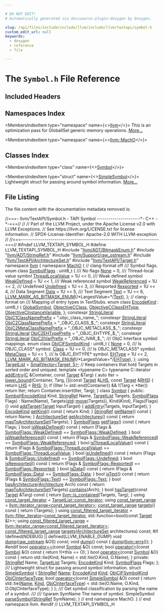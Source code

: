 ```yaml
---

# DO NOT EDIT!
# Automatically generated via docusaurus-plugin-doxygen by Doxygen.

slug: /api/files/include/include/llvm/include/llvm/textapi/symbol-h
custom_edit_url: null
keywords:
  - doxygen
  - reference
  - file

---
```





# The `Symbol.h` File Reference

<DoxygenPage pluginConfig={pluginConfig}>



## Included Headers

<IncludesList>
<IncludesListItem
  filePath="llvm/ADT/BitmaskEnum.h"
  permalink="/docs/api/files/include/include/llvm/include/llvm/adt/bitmaskenum-h"
  isLocal="true" />
<IncludesListItem
  filePath="llvm/ADT/StringRef.h"
  permalink="/docs/api/files/include/include/llvm/include/llvm/adt/stringref-h"
  isLocal="true" />
<IncludesListItem
  filePath="llvm/Support/raw_ostream.h"
  permalink="/docs/api/files/include/include/llvm/include/llvm/support/raw-ostream-h"
  isLocal="true" />
<IncludesListItem
  filePath="llvm/TextAPI/ArchitectureSet.h"
  permalink="/docs/api/files/include/include/llvm/include/llvm/textapi/architectureset-h"
  isLocal="true" />
<IncludesListItem
  filePath="llvm/TextAPI/Target.h"
  permalink="/docs/api/files/include/include/llvm/include/llvm/textapi/target-h"
  isLocal="true" />
</IncludesList>

## Namespaces Index

<MembersIndex>

<MembersIndexItem
  type="namespace"
  name={<><a href="/docs/api/namespaces/llvm">llvm</a></>}>
This is an optimization pass for GlobalISel generic memory operations. <a href="/docs/api/namespaces/llvm/#details">More...</a>
</MembersIndexItem>

<MembersIndexItem
  type="namespace"
  name={<><a href="/docs/api/namespaces/llvm/macho">llvm::MachO</a></>}>
</MembersIndexItem>

</MembersIndex>

## Classes Index

<MembersIndex>

<MembersIndexItem
  type="class"
  name={<><a href="/docs/api/classes/llvm/macho/symbol">Symbol</a></>}>
</MembersIndexItem>

<MembersIndexItem
  type="struct"
  name={<><a href="/docs/api/structs/llvm/macho/simplesymbol">SimpleSymbol</a></>}>
Lightweight struct for passing around symbol information. <a href="/docs/api/structs/llvm/macho/simplesymbol/#details">More...</a>
</MembersIndexItem>

</MembersIndex>


## File Listing

The file content with the documentation metadata removed is:

<ProgramListing>

<Link id="l00001" /><CodeLine lineNumber="1"><Highlight kind="comment">//===- llvm/TextAPI/Symbol.h - TAPI Symbol ----------------------&#42;- C++ -&#42;-===//</Highlight><Highlight kind="normal"></Highlight></CodeLine>
<Link id="l00002" /><CodeLine lineNumber="2"><Highlight kind="normal"></Highlight><Highlight kind="comment">//</Highlight><Highlight kind="normal"></Highlight></CodeLine>
<Link id="l00003" /><CodeLine lineNumber="3"><Highlight kind="normal"></Highlight><Highlight kind="comment">// Part of the LLVM Project, under the Apache License v2.0 with LLVM Exceptions.</Highlight><Highlight kind="normal"></Highlight></CodeLine>
<Link id="l00004" /><CodeLine lineNumber="4"><Highlight kind="normal"></Highlight><Highlight kind="comment">// See https://llvm.org/LICENSE.txt for license information.</Highlight><Highlight kind="normal"></Highlight></CodeLine>
<Link id="l00005" /><CodeLine lineNumber="5"><Highlight kind="normal"></Highlight><Highlight kind="comment">// SPDX-License-Identifier: Apache-2.0 WITH LLVM-exception</Highlight><Highlight kind="normal"></Highlight></CodeLine>
<Link id="l00006" /><CodeLine lineNumber="6"><Highlight kind="normal"></Highlight><Highlight kind="comment">//</Highlight><Highlight kind="normal"></Highlight></CodeLine>
<Link id="l00007" /><CodeLine lineNumber="7"><Highlight kind="normal"></Highlight><Highlight kind="comment">//===----------------------------------------------------------------------===//</Highlight><Highlight kind="normal"></Highlight></CodeLine>
<Link id="l00008" /><CodeLine lineNumber="8"><Highlight kind="normal"></Highlight></CodeLine>
<Link id="l00009" /><CodeLine lineNumber="9"><Highlight kind="normal"></Highlight><Highlight kind="preprocessor">#ifndef LLVM&#95;TEXTAPI&#95;SYMBOL&#95;H</Highlight><Highlight kind="normal"></Highlight></CodeLine>
<Link id="l00010" /><CodeLine lineNumber="10"><Highlight kind="normal"></Highlight><Highlight kind="preprocessor">#define LLVM&#95;TEXTAPI&#95;SYMBOL&#95;H</Highlight><Highlight kind="normal"></Highlight></CodeLine>
<Link id="l00011" /><CodeLine lineNumber="11"><Highlight kind="normal"></Highlight></CodeLine>
<Link id="l00012" /><CodeLine lineNumber="12"><Highlight kind="normal"></Highlight><Highlight kind="preprocessor">#include &quot;<a href="/docs/api/files/include/include/llvm/include/llvm/adt/bitmaskenum-h">llvm/ADT/BitmaskEnum.h</a>&quot;</Highlight><Highlight kind="normal"></Highlight></CodeLine>
<Link id="l00013" /><CodeLine lineNumber="13"><Highlight kind="normal"></Highlight><Highlight kind="preprocessor">#include &quot;<a href="/docs/api/files/include/include/llvm/include/llvm/adt/stringref-h">llvm/ADT/StringRef.h</a>&quot;</Highlight><Highlight kind="normal"></Highlight></CodeLine>
<Link id="l00014" /><CodeLine lineNumber="14"><Highlight kind="normal"></Highlight><Highlight kind="preprocessor">#include &quot;<a href="/docs/api/files/include/include/llvm/include/llvm/support/raw-ostream-h">llvm/Support/raw&#95;ostream.h</a>&quot;</Highlight><Highlight kind="normal"></Highlight></CodeLine>
<Link id="l00015" /><CodeLine lineNumber="15"><Highlight kind="normal"></Highlight><Highlight kind="preprocessor">#include &quot;<a href="/docs/api/files/include/include/llvm/include/llvm/textapi/architectureset-h">llvm/TextAPI/ArchitectureSet.h</a>&quot;</Highlight><Highlight kind="normal"></Highlight></CodeLine>
<Link id="l00016" /><CodeLine lineNumber="16"><Highlight kind="normal"></Highlight><Highlight kind="preprocessor">#include &quot;<a href="/docs/api/files/include/include/llvm/include/llvm/textapi/target-h">llvm/TextAPI/Target.h</a>&quot;</Highlight><Highlight kind="normal"></Highlight></CodeLine>
<Link id="l00017" /><CodeLine lineNumber="17"><Highlight kind="normal"></Highlight></CodeLine>
<Link id="l00018" /><CodeLine lineNumber="18"><Highlight kind="normal"></Highlight><Highlight kind="keyword">namespace </Highlight><Highlight kind="normal"><a href="/docs/api/namespaces/llvm">llvm</a> &#123;</Highlight></CodeLine>
<Link id="l00019" /><CodeLine lineNumber="19"><Highlight kind="normal"></Highlight><Highlight kind="keyword">namespace </Highlight><Highlight kind="normal"><a href="/docs/api/namespaces/llvm/macho">MachO</a> &#123;</Highlight></CodeLine>
<Link id="l00020" /><CodeLine lineNumber="20"><Highlight kind="normal"></Highlight></CodeLine>
<Link id="l00021" /><CodeLine lineNumber="21"><Highlight kind="normal"></Highlight><Highlight kind="comment">// clang-format off</Highlight><Highlight kind="normal"></Highlight></CodeLine>
<Link id="l00022" /><CodeLine lineNumber="22"><Highlight kind="normal"></Highlight><Highlight kind="comment"></Highlight></CodeLine>
<Link id="l00023" /><CodeLine lineNumber="23"><Highlight kind="comment">/// Symbol flags.</Highlight><Highlight kind="normal"></Highlight></CodeLine>
<Link id="l00024" /><CodeLine lineNumber="24" lineLink="/docs/api/namespaces/llvm/macho/#abf69d7d02356968b4f36bc37bcbfe5b4"><Highlight kind="normal"></Highlight><Highlight kind="keyword">enum class</Highlight><Highlight kind="normal"> <a href="/docs/api/namespaces/llvm/macho/#abf69d7d02356968b4f36bc37bcbfe5b4">SymbolFlags</a> : uint8&#95;t &#123;</Highlight><Highlight kind="comment"></Highlight></CodeLine>
<Link id="l00025" /><CodeLine lineNumber="25"><Highlight kind="comment">  /// No flags</Highlight><Highlight kind="normal"></Highlight></CodeLine>
<Link id="l00026" /><CodeLine lineNumber="26" lineLink="/docs/api/namespaces/llvm/macho/#abf69d7d02356968b4f36bc37bcbfe5b4a6adf97f83acf6453d4a6a4b1070f3754"><Highlight kind="normal">  <a href="/docs/api/namespaces/llvm/macho/#a6ce55ac03358478c63eaefb8578a7a31a6adf97f83acf6453d4a6a4b1070f3754">None</a>             = 0,</Highlight></CodeLine>
<Link id="l00027" /><CodeLine lineNumber="27"><Highlight kind="normal"></Highlight><Highlight kind="comment"></Highlight></CodeLine>
<Link id="l00028" /><CodeLine lineNumber="28"><Highlight kind="comment">  /// Thread-local value symbol</Highlight><Highlight kind="normal"></Highlight></CodeLine>
<Link id="l00029" /><CodeLine lineNumber="29" lineLink="/docs/api/namespaces/llvm/macho/#abf69d7d02356968b4f36bc37bcbfe5b4a4514e0ecc0bca43f5fa805abf7d7f1da"><Highlight kind="normal">  <a href="/docs/api/namespaces/llvm/macho/#abf69d7d02356968b4f36bc37bcbfe5b4a4514e0ecc0bca43f5fa805abf7d7f1da">ThreadLocalValue</a> = 1U &lt;&lt; 0,</Highlight></CodeLine>
<Link id="l00030" /><CodeLine lineNumber="30"><Highlight kind="normal"></Highlight><Highlight kind="comment"></Highlight></CodeLine>
<Link id="l00031" /><CodeLine lineNumber="31"><Highlight kind="comment">  /// Weak defined symbol</Highlight><Highlight kind="normal"></Highlight></CodeLine>
<Link id="l00032" /><CodeLine lineNumber="32" lineLink="/docs/api/namespaces/llvm/macho/#abf69d7d02356968b4f36bc37bcbfe5b4a97a89195303306e8a5bacadf960312a9"><Highlight kind="normal">  <a href="/docs/api/namespaces/llvm/macho/#abf69d7d02356968b4f36bc37bcbfe5b4a97a89195303306e8a5bacadf960312a9">WeakDefined</a>      = 1U &lt;&lt; 1,</Highlight></CodeLine>
<Link id="l00033" /><CodeLine lineNumber="33"><Highlight kind="normal"></Highlight><Highlight kind="comment"></Highlight></CodeLine>
<Link id="l00034" /><CodeLine lineNumber="34"><Highlight kind="comment">  /// Weak referenced symbol</Highlight><Highlight kind="normal"></Highlight></CodeLine>
<Link id="l00035" /><CodeLine lineNumber="35" lineLink="/docs/api/namespaces/llvm/macho/#abf69d7d02356968b4f36bc37bcbfe5b4a7c73b1797e3f46eb2dcb9d8d2d75805b"><Highlight kind="normal">  <a href="/docs/api/namespaces/llvm/macho/#abf69d7d02356968b4f36bc37bcbfe5b4a7c73b1797e3f46eb2dcb9d8d2d75805b">WeakReferenced</a>   = 1U &lt;&lt; 2,</Highlight></CodeLine>
<Link id="l00036" /><CodeLine lineNumber="36"><Highlight kind="normal"></Highlight><Highlight kind="comment"></Highlight></CodeLine>
<Link id="l00037" /><CodeLine lineNumber="37"><Highlight kind="comment">  /// Undefined</Highlight><Highlight kind="normal"></Highlight></CodeLine>
<Link id="l00038" /><CodeLine lineNumber="38" lineLink="/docs/api/namespaces/llvm/macho/#abf69d7d02356968b4f36bc37bcbfe5b4aec0fc0100c4fc1ce4eea230c3dc10360"><Highlight kind="normal">  <a href="/docs/api/namespaces/llvm/macho/#a234dd862de758d2c88dc4876656cf8ffaec0fc0100c4fc1ce4eea230c3dc10360">Undefined</a>        = 1U &lt;&lt; 3,</Highlight></CodeLine>
<Link id="l00039" /><CodeLine lineNumber="39"><Highlight kind="normal"></Highlight><Highlight kind="comment"></Highlight></CodeLine>
<Link id="l00040" /><CodeLine lineNumber="40"><Highlight kind="comment">  /// Rexported</Highlight><Highlight kind="normal"></Highlight></CodeLine>
<Link id="l00041" /><CodeLine lineNumber="41" lineLink="/docs/api/namespaces/llvm/macho/#abf69d7d02356968b4f36bc37bcbfe5b4a6994917dfcfb9ef55fc6bce4b454f9a4"><Highlight kind="normal">  <a href="/docs/api/namespaces/llvm/macho/#a234dd862de758d2c88dc4876656cf8ffa6994917dfcfb9ef55fc6bce4b454f9a4">Rexported</a>        = 1U &lt;&lt; 4,</Highlight></CodeLine>
<Link id="l00042" /><CodeLine lineNumber="42"><Highlight kind="normal"></Highlight><Highlight kind="comment"></Highlight></CodeLine>
<Link id="l00043" /><CodeLine lineNumber="43"><Highlight kind="comment">  /// Data Segment  </Highlight><Highlight kind="normal"></Highlight></CodeLine>
<Link id="l00044" /><CodeLine lineNumber="44" lineLink="/docs/api/namespaces/llvm/macho/#abf69d7d02356968b4f36bc37bcbfe5b4af6068daa29dbb05a7ead1e3b5a48bbee"><Highlight kind="normal">  <a href="/docs/api/namespaces/llvm/macho/#abf69d7d02356968b4f36bc37bcbfe5b4af6068daa29dbb05a7ead1e3b5a48bbee">Data</a>             = 1U &lt;&lt; 5,</Highlight></CodeLine>
<Link id="l00045" /><CodeLine lineNumber="45"><Highlight kind="normal"></Highlight><Highlight kind="comment"></Highlight></CodeLine>
<Link id="l00046" /><CodeLine lineNumber="46"><Highlight kind="comment">  /// Text Segment</Highlight><Highlight kind="normal"></Highlight></CodeLine>
<Link id="l00047" /><CodeLine lineNumber="47" lineLink="/docs/api/namespaces/llvm/macho/#abf69d7d02356968b4f36bc37bcbfe5b4a9dffbf69ffba8bc38bc4e01abf4b1675"><Highlight kind="normal">  <a href="/docs/api/namespaces/llvm/macho/#abf69d7d02356968b4f36bc37bcbfe5b4a9dffbf69ffba8bc38bc4e01abf4b1675">Text</a>             = 1U &lt;&lt; 6,</Highlight></CodeLine>
<Link id="l00048" /><CodeLine lineNumber="48"><Highlight kind="normal">  </Highlight></CodeLine>
<Link id="l00049" /><CodeLine lineNumber="49" lineLink="/docs/api/namespaces/llvm/macho/#abf69d7d02356968b4f36bc37bcbfe5b4aab882f7771b12a605e94c8abb12db9cf"><Highlight kind="normal">  <a href="/docs/api/namespaces/llvm/macho/#a11849daa1b55a8c00390b349546112e7a9c5c5cf9ba71e17db12979eec47da25b">LLVM&#95;MARK&#95;AS&#95;BITMASK&#95;ENUM</a>(</Highlight><Highlight kind="comment">/&#42;LargestValue=&#42;/</Highlight><Highlight kind="normal"><a href="/docs/api/namespaces/llvm/macho/#abf69d7d02356968b4f36bc37bcbfe5b4a9dffbf69ffba8bc38bc4e01abf4b1675">Text</a>),</Highlight></CodeLine>
<Link id="l00050" /><CodeLine lineNumber="50"><Highlight kind="normal">&#125;;</Highlight></CodeLine>
<Link id="l00051" /><CodeLine lineNumber="51"><Highlight kind="normal"></Highlight></CodeLine>
<Link id="l00052" /><CodeLine lineNumber="52"><Highlight kind="normal"></Highlight><Highlight kind="comment">// clang-format on</Highlight><Highlight kind="normal"></Highlight></CodeLine>
<Link id="l00053" /><CodeLine lineNumber="53"><Highlight kind="normal"></Highlight><Highlight kind="comment"></Highlight></CodeLine>
<Link id="l00054" /><CodeLine lineNumber="54"><Highlight kind="comment">/// Mapping of entry types in TextStubs.</Highlight><Highlight kind="normal"></Highlight></CodeLine>
<Link id="l00055" /><CodeLine lineNumber="55" lineLink="/docs/api/namespaces/llvm/macho/#aaa6d69f240a43a0024742035255f09ad"><Highlight kind="normal"></Highlight><Highlight kind="keyword">enum class</Highlight><Highlight kind="normal"> <a href="/docs/api/namespaces/llvm/macho/#aaa6d69f240a43a0024742035255f09ad">EncodeKind</a> : uint8&#95;t &#123;</Highlight></CodeLine>
<Link id="l00056" /><CodeLine lineNumber="56" lineLink="/docs/api/namespaces/llvm/macho/#aaa6d69f240a43a0024742035255f09adac49f2966d60d1973e56e22359e377e68"><Highlight kind="normal">  <a href="/docs/api/namespaces/llvm/macho/#aaa6d69f240a43a0024742035255f09adac49f2966d60d1973e56e22359e377e68">GlobalSymbol</a>,</Highlight></CodeLine>
<Link id="l00057" /><CodeLine lineNumber="57" lineLink="/docs/api/namespaces/llvm/macho/#aaa6d69f240a43a0024742035255f09adabadb331c797ea02208fed9025369cfb1"><Highlight kind="normal">  <a href="/docs/api/namespaces/llvm/macho/#aaa6d69f240a43a0024742035255f09adabadb331c797ea02208fed9025369cfb1">ObjectiveCClass</a>,</Highlight></CodeLine>
<Link id="l00058" /><CodeLine lineNumber="58" lineLink="/docs/api/namespaces/llvm/macho/#aaa6d69f240a43a0024742035255f09ada54da6ac4046a5d0d1b4c31bc3dc43247"><Highlight kind="normal">  <a href="/docs/api/namespaces/llvm/macho/#aaa6d69f240a43a0024742035255f09ada54da6ac4046a5d0d1b4c31bc3dc43247">ObjectiveCClassEHType</a>,</Highlight></CodeLine>
<Link id="l00059" /><CodeLine lineNumber="59" lineLink="/docs/api/namespaces/llvm/macho/#aaa6d69f240a43a0024742035255f09ada305fbf91fddce55318beefeb7170a5af"><Highlight kind="normal">  <a href="/docs/api/namespaces/llvm/macho/#aaa6d69f240a43a0024742035255f09ada305fbf91fddce55318beefeb7170a5af">ObjectiveCInstanceVariable</a>,</Highlight></CodeLine>
<Link id="l00060" /><CodeLine lineNumber="60"><Highlight kind="normal">&#125;;</Highlight></CodeLine>
<Link id="l00061" /><CodeLine lineNumber="61"><Highlight kind="normal"></Highlight></CodeLine>
<Link id="l00062" /><CodeLine lineNumber="62" lineLink="/docs/api/namespaces/llvm/macho/#a2ac5ff41885d5dfb7928af806a4197b0"><Highlight kind="normal"></Highlight><Highlight kind="keyword">constexpr</Highlight><Highlight kind="normal"> <a href="/docs/api/classes/llvm/stringliteral">StringLiteral</a> <a href="/docs/api/namespaces/llvm/macho/#a2ac5ff41885d5dfb7928af806a4197b0">ObjC1ClassNamePrefix</a> = </Highlight><Highlight kind="stringliteral">&quot;.objc&#95;class&#95;name&#95;&quot;</Highlight><Highlight kind="normal">;</Highlight></CodeLine>
<Link id="l00063" /><CodeLine lineNumber="63" lineLink="/docs/api/namespaces/llvm/macho/#a48d87ec7a8852d05f1ea472e72072786"><Highlight kind="normal"></Highlight><Highlight kind="keyword">constexpr</Highlight><Highlight kind="normal"> <a href="/docs/api/classes/llvm/stringliteral">StringLiteral</a> <a href="/docs/api/namespaces/llvm/macho/#a48d87ec7a8852d05f1ea472e72072786">ObjC2ClassNamePrefix</a> = </Highlight><Highlight kind="stringliteral">&quot;&#95;OBJC&#95;CLASS&#95;$&#95;&quot;</Highlight><Highlight kind="normal">;</Highlight></CodeLine>
<Link id="l00064" /><CodeLine lineNumber="64" lineLink="/docs/api/namespaces/llvm/macho/#abe38e21d7038427b4c2c5eca693ebbcf"><Highlight kind="normal"></Highlight><Highlight kind="keyword">constexpr</Highlight><Highlight kind="normal"> <a href="/docs/api/classes/llvm/stringliteral">StringLiteral</a> <a href="/docs/api/namespaces/llvm/macho/#abe38e21d7038427b4c2c5eca693ebbcf">ObjC2MetaClassNamePrefix</a> = </Highlight><Highlight kind="stringliteral">&quot;&#95;OBJC&#95;METACLASS&#95;$&#95;&quot;</Highlight><Highlight kind="normal">;</Highlight></CodeLine>
<Link id="l00065" /><CodeLine lineNumber="65" lineLink="/docs/api/namespaces/llvm/macho/#aec5334f8d61fd44732dd28881a68e889"><Highlight kind="normal"></Highlight><Highlight kind="keyword">constexpr</Highlight><Highlight kind="normal"> <a href="/docs/api/classes/llvm/stringliteral">StringLiteral</a> <a href="/docs/api/namespaces/llvm/macho/#aec5334f8d61fd44732dd28881a68e889">ObjC2EHTypePrefix</a> = </Highlight><Highlight kind="stringliteral">&quot;&#95;OBJC&#95;EHTYPE&#95;$&#95;&quot;</Highlight><Highlight kind="normal">;</Highlight></CodeLine>
<Link id="l00066" /><CodeLine lineNumber="66" lineLink="/docs/api/namespaces/llvm/macho/#a13b98f1b479d6d0e8bc3ecf9101ae33f"><Highlight kind="normal"></Highlight><Highlight kind="keyword">constexpr</Highlight><Highlight kind="normal"> <a href="/docs/api/classes/llvm/stringliteral">StringLiteral</a> <a href="/docs/api/namespaces/llvm/macho/#a13b98f1b479d6d0e8bc3ecf9101ae33f">ObjC2IVarPrefix</a> = </Highlight><Highlight kind="stringliteral">&quot;&#95;OBJC&#95;IVAR&#95;$&#95;&quot;</Highlight><Highlight kind="normal">;</Highlight></CodeLine>
<Link id="l00067" /><CodeLine lineNumber="67"><Highlight kind="normal"></Highlight><Highlight kind="comment"></Highlight></CodeLine>
<Link id="l00068" /><CodeLine lineNumber="68"><Highlight kind="comment">/// ObjC Interface symbol mappings.</Highlight><Highlight kind="normal"></Highlight></CodeLine>
<Link id="l00069" /><CodeLine lineNumber="69" lineLink="/docs/api/namespaces/llvm/macho/#aa4226b11d55677efb52ce9ab18742568"><Highlight kind="normal"></Highlight><Highlight kind="keyword">enum class</Highlight><Highlight kind="normal"> <a href="/docs/api/namespaces/llvm/macho/#aa4226b11d55677efb52ce9ab18742568">ObjCIFSymbolKind</a> : uint8&#95;t &#123;</Highlight></CodeLine>
<Link id="l00070" /><CodeLine lineNumber="70" lineLink="/docs/api/namespaces/llvm/macho/#aa4226b11d55677efb52ce9ab18742568a6adf97f83acf6453d4a6a4b1070f3754"><Highlight kind="normal">  <a href="/docs/api/namespaces/llvm/macho/#a6ce55ac03358478c63eaefb8578a7a31a6adf97f83acf6453d4a6a4b1070f3754">None</a> = 0,</Highlight><Highlight kind="comment"></Highlight></CodeLine>
<Link id="l00071" /><CodeLine lineNumber="71"><Highlight kind="comment">  /// Is OBJC&#95;CLASS&#42; symbol.</Highlight><Highlight kind="normal"></Highlight></CodeLine>
<Link id="l00072" /><CodeLine lineNumber="72" lineLink="/docs/api/namespaces/llvm/macho/#aa4226b11d55677efb52ce9ab18742568a9bd81329febf6efe22788e03ddeaf0af"><Highlight kind="normal">  <a href="/docs/api/namespaces/llvm/macho/#aa4226b11d55677efb52ce9ab18742568a9bd81329febf6efe22788e03ddeaf0af">Class</a> = 1U &lt;&lt; 0,</Highlight><Highlight kind="comment"></Highlight></CodeLine>
<Link id="l00073" /><CodeLine lineNumber="73"><Highlight kind="comment">  /// Is OBJC&#95;METACLASS&#42; symbol.</Highlight><Highlight kind="normal"></Highlight></CodeLine>
<Link id="l00074" /><CodeLine lineNumber="74" lineLink="/docs/api/namespaces/llvm/macho/#aa4226b11d55677efb52ce9ab18742568abf34b52bf0f0734db36974cfc4307440"><Highlight kind="normal">  <a href="/docs/api/namespaces/llvm/macho/#aa4226b11d55677efb52ce9ab18742568abf34b52bf0f0734db36974cfc4307440">MetaClass</a> = 1U &lt;&lt; 1,</Highlight><Highlight kind="comment"></Highlight></CodeLine>
<Link id="l00075" /><CodeLine lineNumber="75"><Highlight kind="comment">  /// Is OBJC&#95;EHTYPE&#42; symbol.</Highlight><Highlight kind="normal"></Highlight></CodeLine>
<Link id="l00076" /><CodeLine lineNumber="76" lineLink="/docs/api/namespaces/llvm/macho/#aa4226b11d55677efb52ce9ab18742568a963fa9a2037bb41f86948ebaea16e37e"><Highlight kind="normal">  <a href="/docs/api/namespaces/llvm/macho/#aa4226b11d55677efb52ce9ab18742568a963fa9a2037bb41f86948ebaea16e37e">EHType</a> = 1U &lt;&lt; 2,</Highlight></CodeLine>
<Link id="l00077" /><CodeLine lineNumber="77"><Highlight kind="normal"></Highlight></CodeLine>
<Link id="l00078" /><CodeLine lineNumber="78" lineLink="/docs/api/namespaces/llvm/macho/#aa4226b11d55677efb52ce9ab18742568aab882f7771b12a605e94c8abb12db9cf"><Highlight kind="normal">  <a href="/docs/api/namespaces/llvm/macho/#a11849daa1b55a8c00390b349546112e7a9c5c5cf9ba71e17db12979eec47da25b">LLVM&#95;MARK&#95;AS&#95;BITMASK&#95;ENUM</a>(</Highlight><Highlight kind="comment">/&#42;LargestValue=&#42;/</Highlight><Highlight kind="normal"><a href="/docs/api/namespaces/llvm/macho/#aa4226b11d55677efb52ce9ab18742568a963fa9a2037bb41f86948ebaea16e37e">EHType</a>),</Highlight></CodeLine>
<Link id="l00079" /><CodeLine lineNumber="79"><Highlight kind="normal">&#125;;</Highlight></CodeLine>
<Link id="l00080" /><CodeLine lineNumber="80"><Highlight kind="normal"></Highlight></CodeLine>
<Link id="l00081" /><CodeLine lineNumber="81" lineLink="/docs/api/namespaces/llvm/macho/#ac089ad7e9e01c5183ce6ba196ed6a9ba"><Highlight kind="normal"></Highlight><Highlight kind="keyword">using </Highlight><Highlight kind="normal"><a href="/docs/api/namespaces/llvm/macho/#ac089ad7e9e01c5183ce6ba196ed6a9ba">TargetList</a> = <a href="/docs/api/classes/llvm/smallvector">SmallVector&lt;Target, 5&gt;</a>;</Highlight></CodeLine>
<Link id="l00082" /><CodeLine lineNumber="82"><Highlight kind="normal"></Highlight></CodeLine>
<Link id="l00083" /><CodeLine lineNumber="83"><Highlight kind="normal"></Highlight><Highlight kind="comment">// Keep containers that hold Targets in sorted order and uniqued.</Highlight><Highlight kind="normal"></Highlight></CodeLine>
<Link id="l00084" /><CodeLine lineNumber="84"><Highlight kind="normal"></Highlight><Highlight kind="keyword">template</Highlight><Highlight kind="normal"> &lt;</Highlight><Highlight kind="keyword">typename</Highlight><Highlight kind="normal"> C&gt;</Highlight></CodeLine>
<Link id="l00085" /><CodeLine lineNumber="85" lineLink="/docs/api/namespaces/llvm/macho/#a82df6adf81c9c28a41f0c6f30adb8f20"><Highlight kind="normal"></Highlight><Highlight kind="keyword">typename</Highlight><Highlight kind="normal"> C::iterator <a href="/docs/api/namespaces/llvm/macho/#a30589972136a4ca44da46ea0045de43d">addEntry</a>(<a href="/docs/api/namespaces/llvm/callingconv/#ac6aa1387c4375260e2468eb5a77fdb4cafd841a49aec1539bc88abc8ff9e170fb">C</a> &amp;Container, </Highlight><Highlight kind="keyword">const</Highlight><Highlight kind="normal"> <a href="/docs/api/classes/llvm/macho/target">Target</a> &amp;Targ) &#123;</Highlight></CodeLine>
<Link id="l00086" /><CodeLine lineNumber="86"><Highlight kind="normal">  </Highlight><Highlight kind="keyword">auto</Highlight><Highlight kind="normal"> Iter =</Highlight></CodeLine>
<Link id="l00087" /><CodeLine lineNumber="87"><Highlight kind="normal">      <a href="/docs/api/namespaces/llvm/#aa81eb67f09ee4944eaeeddbc54c0c0de">lower&#95;bound</a>(Container, Targ, &#91;&#93;(</Highlight><Highlight kind="keyword">const</Highlight><Highlight kind="normal"> <a href="/docs/api/classes/llvm/macho/target">Target</a> &amp;<a href="/docs/api/files/lib/lib/target/lib/target/x86/x86partialreduction-cpp/#a9e1483f7215664a2315c53c3558d9a8d">LHS</a>, </Highlight><Highlight kind="keyword">const</Highlight><Highlight kind="normal"> <a href="/docs/api/classes/llvm/macho/target">Target</a> &amp;<a href="/docs/api/files/lib/lib/target/lib/target/x86/x86partialreduction-cpp/#a87b8bfbbe9d8f7146d7f20a5fb42efd0">RHS</a>) &#123;</Highlight></CodeLine>
<Link id="l00088" /><CodeLine lineNumber="88"><Highlight kind="normal">        </Highlight><Highlight kind="keywordflow">return</Highlight><Highlight kind="normal"> <a href="/docs/api/files/lib/lib/target/lib/target/x86/x86partialreduction-cpp/#a9e1483f7215664a2315c53c3558d9a8d">LHS</a> &lt; <a href="/docs/api/files/lib/lib/target/lib/target/x86/x86partialreduction-cpp/#a87b8bfbbe9d8f7146d7f20a5fb42efd0">RHS</a>;</Highlight></CodeLine>
<Link id="l00089" /><CodeLine lineNumber="89"><Highlight kind="normal">      &#125;);</Highlight></CodeLine>
<Link id="l00090" /><CodeLine lineNumber="90"><Highlight kind="normal">  </Highlight><Highlight kind="keywordflow">if</Highlight><Highlight kind="normal"> ((Iter != std::end(Container)) &amp;&amp; !(Targ &lt; &#42;Iter))</Highlight></CodeLine>
<Link id="l00091" /><CodeLine lineNumber="91"><Highlight kind="normal">    </Highlight><Highlight kind="keywordflow">return</Highlight><Highlight kind="normal"> Iter;</Highlight></CodeLine>
<Link id="l00092" /><CodeLine lineNumber="92"><Highlight kind="normal"></Highlight></CodeLine>
<Link id="l00093" /><CodeLine lineNumber="93"><Highlight kind="normal">  </Highlight><Highlight kind="keywordflow">return</Highlight><Highlight kind="normal"> Container.insert(Iter, Targ);</Highlight></CodeLine>
<Link id="l00094" /><CodeLine lineNumber="94"><Highlight kind="normal">&#125;</Highlight></CodeLine>
<Link id="l00095" /><CodeLine lineNumber="95"><Highlight kind="normal"></Highlight></CodeLine>
<Link id="l00096" /><CodeLine lineNumber="96" lineLink="/docs/api/classes/llvm/macho/symbol"><Highlight kind="normal"></Highlight><Highlight kind="keyword">class </Highlight><Highlight kind="normal"><a href="/docs/api/classes/llvm/macho/symbol/#ab30fcca34b584692adb971098d5b7f10">Symbol</a> &#123;</Highlight></CodeLine>
<Link id="l00097" /><CodeLine lineNumber="97"><Highlight kind="normal"></Highlight><Highlight kind="keyword">public</Highlight><Highlight kind="normal">:</Highlight></CodeLine>
<Link id="l00098" /><CodeLine lineNumber="98" lineLink="/docs/api/classes/llvm/macho/symbol/#ab30fcca34b584692adb971098d5b7f10"><Highlight kind="normal">  <a href="/docs/api/classes/llvm/macho/symbol/#ab30fcca34b584692adb971098d5b7f10">Symbol</a>(<a href="/docs/api/namespaces/llvm/macho/#aaa6d69f240a43a0024742035255f09ad">EncodeKind</a> Kind, <a href="/docs/api/classes/llvm/stringref">StringRef</a> Name, <a href="/docs/api/namespaces/llvm/macho/#ac089ad7e9e01c5183ce6ba196ed6a9ba">TargetList</a> Targets, <a href="/docs/api/namespaces/llvm/macho/#abf69d7d02356968b4f36bc37bcbfe5b4">SymbolFlags</a> Flags)</Highlight></CodeLine>
<Link id="l00099" /><CodeLine lineNumber="99"><Highlight kind="normal">      : Name(Name), Targets(<a href="/docs/api/namespaces/std">std</a>::<a href="/docs/api/namespaces/llvm/#abfc9c7ecf70f66901e439f7c04ef3dbb">move</a>(Targets)), Kind(Kind), Flags(Flags) &#123;&#125;</Highlight></CodeLine>
<Link id="l00100" /><CodeLine lineNumber="100"><Highlight kind="normal"></Highlight></CodeLine>
<Link id="l00101" /><CodeLine lineNumber="101" lineLink="/docs/api/classes/llvm/macho/symbol/#a09eccc83be227a51e00cfd2bfc08c903"><Highlight kind="normal">  </Highlight><Highlight kind="keywordtype">void</Highlight><Highlight kind="normal"> <a href="/docs/api/classes/llvm/macho/symbol/#a09eccc83be227a51e00cfd2bfc08c903">addTarget</a>(<a href="/docs/api/classes/llvm/macho/target">Target</a> InputTarget) &#123; <a href="/docs/api/namespaces/llvm/macho/#a30589972136a4ca44da46ea0045de43d">addEntry</a>(Targets, InputTarget); &#125;</Highlight></CodeLine>
<Link id="l00102" /><CodeLine lineNumber="102" lineLink="/docs/api/classes/llvm/macho/symbol/#adff05f497bb6eb5011699a6e9532078a"><Highlight kind="normal">  <a href="/docs/api/namespaces/llvm/macho/#aaa6d69f240a43a0024742035255f09ad">EncodeKind</a> <a href="/docs/api/classes/llvm/macho/symbol/#adff05f497bb6eb5011699a6e9532078a">getKind</a>()</Highlight><Highlight kind="keyword"> const </Highlight><Highlight kind="normal">&#123; </Highlight><Highlight kind="keywordflow">return</Highlight><Highlight kind="normal"> Kind; &#125;</Highlight></CodeLine>
<Link id="l00103" /><CodeLine lineNumber="103" lineLink="/docs/api/classes/llvm/macho/symbol/#ab8d607765ca383036fe04f640728be0f"><Highlight kind="normal">  <a href="/docs/api/classes/llvm/stringref">StringRef</a> <a href="/docs/api/classes/llvm/macho/symbol/#ab8d607765ca383036fe04f640728be0f">getName</a>()</Highlight><Highlight kind="keyword"> const </Highlight><Highlight kind="normal">&#123; </Highlight><Highlight kind="keywordflow">return</Highlight><Highlight kind="normal"> Name; &#125;</Highlight></CodeLine>
<Link id="l00104" /><CodeLine lineNumber="104" lineLink="/docs/api/classes/llvm/macho/symbol/#aaa2e0c294eb23a41c3490a6cd1cb657b"><Highlight kind="normal">  <a href="/docs/api/classes/llvm/macho/architectureset">ArchitectureSet</a> <a href="/docs/api/classes/llvm/macho/symbol/#aaa2e0c294eb23a41c3490a6cd1cb657b">getArchitectures</a>()</Highlight><Highlight kind="keyword"> const </Highlight><Highlight kind="normal">&#123;</Highlight></CodeLine>
<Link id="l00105" /><CodeLine lineNumber="105"><Highlight kind="normal">    </Highlight><Highlight kind="keywordflow">return</Highlight><Highlight kind="normal"> <a href="/docs/api/namespaces/llvm/macho/#ae7b7b478eaa922bb6b4e353e02beb273">mapToArchitectureSet</a>(Targets);</Highlight></CodeLine>
<Link id="l00106" /><CodeLine lineNumber="106"><Highlight kind="normal">  &#125;</Highlight></CodeLine>
<Link id="l00107" /><CodeLine lineNumber="107" lineLink="/docs/api/classes/llvm/macho/symbol/#a3416b4c43641068805c06a658a235f93"><Highlight kind="normal">  <a href="/docs/api/namespaces/llvm/macho/#abf69d7d02356968b4f36bc37bcbfe5b4">SymbolFlags</a> <a href="/docs/api/classes/llvm/macho/symbol/#a3416b4c43641068805c06a658a235f93">getFlags</a>()</Highlight><Highlight kind="keyword"> const </Highlight><Highlight kind="normal">&#123; </Highlight><Highlight kind="keywordflow">return</Highlight><Highlight kind="normal"> Flags; &#125;</Highlight></CodeLine>
<Link id="l00108" /><CodeLine lineNumber="108"><Highlight kind="normal"></Highlight></CodeLine>
<Link id="l00109" /><CodeLine lineNumber="109" lineLink="/docs/api/classes/llvm/macho/symbol/#a34316d3e86024e41a84c08239a65405d"><Highlight kind="normal">  </Highlight><Highlight kind="keywordtype">bool</Highlight><Highlight kind="normal"> <a href="/docs/api/classes/llvm/macho/symbol/#a34316d3e86024e41a84c08239a65405d">isWeakDefined</a>()</Highlight><Highlight kind="keyword"> const </Highlight><Highlight kind="normal">&#123;</Highlight></CodeLine>
<Link id="l00110" /><CodeLine lineNumber="110"><Highlight kind="normal">    </Highlight><Highlight kind="keywordflow">return</Highlight><Highlight kind="normal"> (Flags &amp; <a href="/docs/api/namespaces/llvm/macho/#abf69d7d02356968b4f36bc37bcbfe5b4a97a89195303306e8a5bacadf960312a9">SymbolFlags::WeakDefined</a>) == <a href="/docs/api/namespaces/llvm/macho/#abf69d7d02356968b4f36bc37bcbfe5b4a97a89195303306e8a5bacadf960312a9">SymbolFlags::WeakDefined</a>;</Highlight></CodeLine>
<Link id="l00111" /><CodeLine lineNumber="111"><Highlight kind="normal">  &#125;</Highlight></CodeLine>
<Link id="l00112" /><CodeLine lineNumber="112"><Highlight kind="normal"></Highlight></CodeLine>
<Link id="l00113" /><CodeLine lineNumber="113" lineLink="/docs/api/classes/llvm/macho/symbol/#ae25e6461883a31fe9dc9868b1af23213"><Highlight kind="normal">  </Highlight><Highlight kind="keywordtype">bool</Highlight><Highlight kind="normal"> <a href="/docs/api/classes/llvm/macho/symbol/#ae25e6461883a31fe9dc9868b1af23213">isWeakReferenced</a>()</Highlight><Highlight kind="keyword"> const </Highlight><Highlight kind="normal">&#123;</Highlight></CodeLine>
<Link id="l00114" /><CodeLine lineNumber="114"><Highlight kind="normal">    </Highlight><Highlight kind="keywordflow">return</Highlight><Highlight kind="normal"> (Flags &amp; <a href="/docs/api/namespaces/llvm/macho/#abf69d7d02356968b4f36bc37bcbfe5b4a7c73b1797e3f46eb2dcb9d8d2d75805b">SymbolFlags::WeakReferenced</a>) == <a href="/docs/api/namespaces/llvm/macho/#abf69d7d02356968b4f36bc37bcbfe5b4a7c73b1797e3f46eb2dcb9d8d2d75805b">SymbolFlags::WeakReferenced</a>;</Highlight></CodeLine>
<Link id="l00115" /><CodeLine lineNumber="115"><Highlight kind="normal">  &#125;</Highlight></CodeLine>
<Link id="l00116" /><CodeLine lineNumber="116"><Highlight kind="normal"></Highlight></CodeLine>
<Link id="l00117" /><CodeLine lineNumber="117" lineLink="/docs/api/classes/llvm/macho/symbol/#a7cc768914ca9b9790e825cf96cf701f1"><Highlight kind="normal">  </Highlight><Highlight kind="keywordtype">bool</Highlight><Highlight kind="normal"> <a href="/docs/api/classes/llvm/macho/symbol/#a7cc768914ca9b9790e825cf96cf701f1">isThreadLocalValue</a>()</Highlight><Highlight kind="keyword"> const </Highlight><Highlight kind="normal">&#123;</Highlight></CodeLine>
<Link id="l00118" /><CodeLine lineNumber="118"><Highlight kind="normal">    </Highlight><Highlight kind="keywordflow">return</Highlight><Highlight kind="normal"> (Flags &amp; <a href="/docs/api/namespaces/llvm/macho/#abf69d7d02356968b4f36bc37bcbfe5b4a4514e0ecc0bca43f5fa805abf7d7f1da">SymbolFlags::ThreadLocalValue</a>) ==</Highlight></CodeLine>
<Link id="l00119" /><CodeLine lineNumber="119"><Highlight kind="normal">           <a href="/docs/api/namespaces/llvm/macho/#abf69d7d02356968b4f36bc37bcbfe5b4a4514e0ecc0bca43f5fa805abf7d7f1da">SymbolFlags::ThreadLocalValue</a>;</Highlight></CodeLine>
<Link id="l00120" /><CodeLine lineNumber="120"><Highlight kind="normal">  &#125;</Highlight></CodeLine>
<Link id="l00121" /><CodeLine lineNumber="121"><Highlight kind="normal"></Highlight></CodeLine>
<Link id="l00122" /><CodeLine lineNumber="122" lineLink="/docs/api/classes/llvm/macho/symbol/#a4958630033c0184bc5c6d56ae9be419b"><Highlight kind="normal">  </Highlight><Highlight kind="keywordtype">bool</Highlight><Highlight kind="normal"> <a href="/docs/api/classes/llvm/macho/symbol/#a4958630033c0184bc5c6d56ae9be419b">isUndefined</a>()</Highlight><Highlight kind="keyword"> const </Highlight><Highlight kind="normal">&#123;</Highlight></CodeLine>
<Link id="l00123" /><CodeLine lineNumber="123"><Highlight kind="normal">    </Highlight><Highlight kind="keywordflow">return</Highlight><Highlight kind="normal"> (Flags &amp; <a href="/docs/api/namespaces/llvm/macho/#abf69d7d02356968b4f36bc37bcbfe5b4aec0fc0100c4fc1ce4eea230c3dc10360">SymbolFlags::Undefined</a>) == <a href="/docs/api/namespaces/llvm/macho/#abf69d7d02356968b4f36bc37bcbfe5b4aec0fc0100c4fc1ce4eea230c3dc10360">SymbolFlags::Undefined</a>;</Highlight></CodeLine>
<Link id="l00124" /><CodeLine lineNumber="124"><Highlight kind="normal">  &#125;</Highlight></CodeLine>
<Link id="l00125" /><CodeLine lineNumber="125"><Highlight kind="normal"></Highlight></CodeLine>
<Link id="l00126" /><CodeLine lineNumber="126" lineLink="/docs/api/classes/llvm/macho/symbol/#afd877b36d1cab51878cc3c5d29eee69c"><Highlight kind="normal">  </Highlight><Highlight kind="keywordtype">bool</Highlight><Highlight kind="normal"> <a href="/docs/api/classes/llvm/macho/symbol/#afd877b36d1cab51878cc3c5d29eee69c">isReexported</a>()</Highlight><Highlight kind="keyword"> const </Highlight><Highlight kind="normal">&#123;</Highlight></CodeLine>
<Link id="l00127" /><CodeLine lineNumber="127"><Highlight kind="normal">    </Highlight><Highlight kind="keywordflow">return</Highlight><Highlight kind="normal"> (Flags &amp; <a href="/docs/api/namespaces/llvm/macho/#abf69d7d02356968b4f36bc37bcbfe5b4a6994917dfcfb9ef55fc6bce4b454f9a4">SymbolFlags::Rexported</a>) == <a href="/docs/api/namespaces/llvm/macho/#abf69d7d02356968b4f36bc37bcbfe5b4a6994917dfcfb9ef55fc6bce4b454f9a4">SymbolFlags::Rexported</a>;</Highlight></CodeLine>
<Link id="l00128" /><CodeLine lineNumber="128"><Highlight kind="normal">  &#125;</Highlight></CodeLine>
<Link id="l00129" /><CodeLine lineNumber="129"><Highlight kind="normal"></Highlight></CodeLine>
<Link id="l00130" /><CodeLine lineNumber="130" lineLink="/docs/api/classes/llvm/macho/symbol/#a05978ef58f3565e7e40ea202098c4caf"><Highlight kind="normal">  </Highlight><Highlight kind="keywordtype">bool</Highlight><Highlight kind="normal"> <a href="/docs/api/classes/llvm/macho/symbol/#a05978ef58f3565e7e40ea202098c4caf">isData</a>()</Highlight><Highlight kind="keyword"> const </Highlight><Highlight kind="normal">&#123;</Highlight></CodeLine>
<Link id="l00131" /><CodeLine lineNumber="131"><Highlight kind="normal">    </Highlight><Highlight kind="keywordflow">return</Highlight><Highlight kind="normal"> (Flags &amp; <a href="/docs/api/namespaces/llvm/macho/#abf69d7d02356968b4f36bc37bcbfe5b4af6068daa29dbb05a7ead1e3b5a48bbee">SymbolFlags::Data</a>) == <a href="/docs/api/namespaces/llvm/macho/#abf69d7d02356968b4f36bc37bcbfe5b4af6068daa29dbb05a7ead1e3b5a48bbee">SymbolFlags::Data</a>;</Highlight></CodeLine>
<Link id="l00132" /><CodeLine lineNumber="132"><Highlight kind="normal">  &#125;</Highlight></CodeLine>
<Link id="l00133" /><CodeLine lineNumber="133"><Highlight kind="normal"></Highlight></CodeLine>
<Link id="l00134" /><CodeLine lineNumber="134" lineLink="/docs/api/classes/llvm/macho/symbol/#ad526f1e4f52f0ed3992733045fc2e088"><Highlight kind="normal">  </Highlight><Highlight kind="keywordtype">bool</Highlight><Highlight kind="normal"> <a href="/docs/api/classes/llvm/macho/symbol/#ad526f1e4f52f0ed3992733045fc2e088">isText</a>()</Highlight><Highlight kind="keyword"> const </Highlight><Highlight kind="normal">&#123;</Highlight></CodeLine>
<Link id="l00135" /><CodeLine lineNumber="135"><Highlight kind="normal">    </Highlight><Highlight kind="keywordflow">return</Highlight><Highlight kind="normal"> (Flags &amp; <a href="/docs/api/namespaces/llvm/macho/#abf69d7d02356968b4f36bc37bcbfe5b4a9dffbf69ffba8bc38bc4e01abf4b1675">SymbolFlags::Text</a>) == <a href="/docs/api/namespaces/llvm/macho/#abf69d7d02356968b4f36bc37bcbfe5b4a9dffbf69ffba8bc38bc4e01abf4b1675">SymbolFlags::Text</a>;</Highlight></CodeLine>
<Link id="l00136" /><CodeLine lineNumber="136"><Highlight kind="normal">  &#125;</Highlight></CodeLine>
<Link id="l00137" /><CodeLine lineNumber="137"><Highlight kind="normal"></Highlight></CodeLine>
<Link id="l00138" /><CodeLine lineNumber="138" lineLink="/docs/api/classes/llvm/macho/symbol/#a39b8dba7bccde15f5e47e50ba5156c1d"><Highlight kind="normal">  </Highlight><Highlight kind="keywordtype">bool</Highlight><Highlight kind="normal"> <a href="/docs/api/classes/llvm/macho/symbol/#a39b8dba7bccde15f5e47e50ba5156c1d">hasArchitecture</a>(<a href="/docs/api/namespaces/llvm/macho/#a70477e3fc02b7dbfd59604af47d88397">Architecture</a> Arch)</Highlight><Highlight kind="keyword"> const </Highlight><Highlight kind="normal">&#123;</Highlight></CodeLine>
<Link id="l00139" /><CodeLine lineNumber="139"><Highlight kind="normal">    </Highlight><Highlight kind="keywordflow">return</Highlight><Highlight kind="normal"> <a href="/docs/api/namespaces/llvm/macho/#ae7b7b478eaa922bb6b4e353e02beb273">mapToArchitectureSet</a>(Targets).<a href="/docs/api/classes/llvm/macho/architectureset/#a93801a3e0055a049cfd51bbb389ee8d2">contains</a>(Arch);</Highlight></CodeLine>
<Link id="l00140" /><CodeLine lineNumber="140"><Highlight kind="normal">  &#125;</Highlight></CodeLine>
<Link id="l00141" /><CodeLine lineNumber="141"><Highlight kind="normal"></Highlight></CodeLine>
<Link id="l00142" /><CodeLine lineNumber="142" lineLink="/docs/api/classes/llvm/macho/symbol/#ac91a6307b67f12f0b8224fadb7ee41ab"><Highlight kind="normal">  </Highlight><Highlight kind="keywordtype">bool</Highlight><Highlight kind="normal"> <a href="/docs/api/classes/llvm/macho/symbol/#ac91a6307b67f12f0b8224fadb7ee41ab">hasTarget</a>(</Highlight><Highlight kind="keyword">const</Highlight><Highlight kind="normal"> <a href="/docs/api/classes/llvm/macho/target">Target</a> &amp;Targ)</Highlight><Highlight kind="keyword"> const </Highlight><Highlight kind="normal">&#123;</Highlight></CodeLine>
<Link id="l00143" /><CodeLine lineNumber="143"><Highlight kind="normal">    </Highlight><Highlight kind="keywordflow">return</Highlight><Highlight kind="normal"> <a href="/docs/api/namespaces/llvm/#acd1cd968cb420c82d70926920fcdc7d7">llvm::is&#95;contained</a>(Targets, Targ);</Highlight></CodeLine>
<Link id="l00144" /><CodeLine lineNumber="144"><Highlight kind="normal">  &#125;</Highlight></CodeLine>
<Link id="l00145" /><CodeLine lineNumber="145"><Highlight kind="normal"></Highlight></CodeLine>
<Link id="l00146" /><CodeLine lineNumber="146" lineLink="/docs/api/classes/llvm/macho/symbol/#a4cb68a6738fcaa9edfd47055cab9bf3a"><Highlight kind="normal">  </Highlight><Highlight kind="keyword">using </Highlight><Highlight kind="normal"><a href="/docs/api/classes/llvm/macho/symbol/#a4cb68a6738fcaa9edfd47055cab9bf3a">const&#95;target&#95;iterator</a> = <a href="/docs/api/classes/llvm/smallvectortemplatecommon/#aa11b903431c1931920939bac6b5293a2">TargetList::const&#95;iterator</a>;</Highlight></CodeLine>
<Link id="l00147" /><CodeLine lineNumber="147" lineLink="/docs/api/classes/llvm/macho/symbol/#a7d51d76494265bde81e9367afc256271"><Highlight kind="normal">  </Highlight><Highlight kind="keyword">using </Highlight><Highlight kind="normal"><a href="/docs/api/classes/llvm/macho/symbol/#a7d51d76494265bde81e9367afc256271">const&#95;target&#95;range</a> = <a href="/docs/api/classes/llvm/iterator-range">llvm::iterator&#95;range&lt;const&#95;target&#95;iterator&gt;</a>;</Highlight></CodeLine>
<Link id="l00148" /><CodeLine lineNumber="148" lineLink="/docs/api/classes/llvm/macho/symbol/#a6ef249b80cc8eafc8a084608c8c1da19"><Highlight kind="normal">  <a href="/docs/api/classes/llvm/macho/symbol/#a7d51d76494265bde81e9367afc256271">const&#95;target&#95;range</a> <a href="/docs/api/classes/llvm/macho/symbol/#a6ef249b80cc8eafc8a084608c8c1da19">targets</a>()</Highlight><Highlight kind="keyword"> const </Highlight><Highlight kind="normal">&#123; </Highlight><Highlight kind="keywordflow">return</Highlight><Highlight kind="normal"> &#123;Targets&#125;; &#125;</Highlight></CodeLine>
<Link id="l00149" /><CodeLine lineNumber="149"><Highlight kind="normal"></Highlight></CodeLine>
<Link id="l00150" /><CodeLine lineNumber="150" lineLink="/docs/api/classes/llvm/macho/symbol/#a645ffe74af11c4c44a76d198c72d3704"><Highlight kind="normal">  </Highlight><Highlight kind="keyword">using </Highlight><Highlight kind="normal"><a href="/docs/api/classes/llvm/macho/symbol/#a645ffe74af11c4c44a76d198c72d3704">const&#95;filtered&#95;target&#95;iterator</a> =</Highlight></CodeLine>
<Link id="l00151" /><CodeLine lineNumber="151"><Highlight kind="normal">      <a href="/docs/api/namespaces/llvm/#a34dde99f929971dfc4e50bb63dd7aecb">llvm::filter&#95;iterator</a>&lt;<a href="/docs/api/classes/llvm/macho/symbol/#a4cb68a6738fcaa9edfd47055cab9bf3a">const&#95;target&#95;iterator</a>,</Highlight></CodeLine>
<Link id="l00152" /><CodeLine lineNumber="152"><Highlight kind="normal">                            std::function&lt;bool(</Highlight><Highlight kind="keyword">const</Highlight><Highlight kind="normal"> <a href="/docs/api/classes/llvm/macho/target">Target</a> &amp;)&gt;&gt;;</Highlight></CodeLine>
<Link id="l00153" /><CodeLine lineNumber="153" lineLink="/docs/api/classes/llvm/macho/symbol/#a511ecd005cd555a167b1f8e9d1785179"><Highlight kind="normal">  </Highlight><Highlight kind="keyword">using </Highlight><Highlight kind="normal"><a href="/docs/api/classes/llvm/macho/symbol/#a511ecd005cd555a167b1f8e9d1785179">const&#95;filtered&#95;target&#95;range</a> =</Highlight></CodeLine>
<Link id="l00154" /><CodeLine lineNumber="154"><Highlight kind="normal">      <a href="/docs/api/classes/llvm/iterator-range">llvm::iterator&#95;range&lt;const&#95;filtered&#95;target&#95;iterator&gt;</a>;</Highlight></CodeLine>
<Link id="l00155" /><CodeLine lineNumber="155"><Highlight kind="normal">  <a href="/docs/api/classes/llvm/macho/symbol/#a511ecd005cd555a167b1f8e9d1785179">const&#95;filtered&#95;target&#95;range</a> <a href="/docs/api/classes/llvm/macho/symbol/#a6ef249b80cc8eafc8a084608c8c1da19">targets</a>(<a href="/docs/api/classes/llvm/macho/architectureset">ArchitectureSet</a> architectures) </Highlight><Highlight kind="keyword">const</Highlight><Highlight kind="normal">;</Highlight></CodeLine>
<Link id="l00156" /><CodeLine lineNumber="156"><Highlight kind="normal"></Highlight></CodeLine>
<Link id="l00157" /><CodeLine lineNumber="157"><Highlight kind="normal"></Highlight><Highlight kind="preprocessor">#if !defined(NDEBUG) || defined(LLVM&#95;ENABLE&#95;DUMP)</Highlight><Highlight kind="normal"></Highlight></CodeLine>
<Link id="l00158" /><CodeLine lineNumber="158"><Highlight kind="normal">  </Highlight><Highlight kind="keywordtype">void</Highlight><Highlight kind="normal"> <a href="/docs/api/classes/llvm/macho/symbol/#a00c79e2106b482c0f56d9b55ef325348">dump</a>(<a href="/docs/api/classes/llvm/raw-ostream">raw&#95;ostream</a> &amp;OS) </Highlight><Highlight kind="keyword">const</Highlight><Highlight kind="normal">;</Highlight></CodeLine>
<Link id="l00159" /><CodeLine lineNumber="159" lineLink="/docs/api/classes/llvm/macho/symbol/#a00c79e2106b482c0f56d9b55ef325348"><Highlight kind="normal">  </Highlight><Highlight kind="keywordtype">void</Highlight><Highlight kind="normal"> <a href="/docs/api/classes/llvm/macho/symbol/#a00c79e2106b482c0f56d9b55ef325348">dump</a>()</Highlight><Highlight kind="keyword"> const </Highlight><Highlight kind="normal">&#123; <a href="/docs/api/classes/llvm/macho/symbol/#a00c79e2106b482c0f56d9b55ef325348">dump</a>(<a href="/docs/api/namespaces/llvm/#a9a7b5c68c90f85baaedaa854cc5002cc">llvm::errs</a>()); &#125;</Highlight></CodeLine>
<Link id="l00160" /><CodeLine lineNumber="160"><Highlight kind="normal"></Highlight><Highlight kind="preprocessor">#endif</Highlight><Highlight kind="normal"></Highlight></CodeLine>
<Link id="l00161" /><CodeLine lineNumber="161"><Highlight kind="normal"></Highlight></CodeLine>
<Link id="l00162" /><CodeLine lineNumber="162"><Highlight kind="normal">  </Highlight><Highlight kind="keywordtype">bool</Highlight><Highlight kind="normal"> <a href="/docs/api/classes/llvm/macho/symbol/#a78c2924252433caabd839e89dcbcf0e9">operator==</a>(</Highlight><Highlight kind="keyword">const</Highlight><Highlight kind="normal"> <a href="/docs/api/classes/llvm/macho/symbol">Symbol</a> &amp;O) </Highlight><Highlight kind="keyword">const</Highlight><Highlight kind="normal">;</Highlight></CodeLine>
<Link id="l00163" /><CodeLine lineNumber="163"><Highlight kind="normal"></Highlight></CodeLine>
<Link id="l00164" /><CodeLine lineNumber="164" lineLink="/docs/api/classes/llvm/macho/symbol/#a9eb58e1049f6417956bb936efe6bfb0b"><Highlight kind="normal">  </Highlight><Highlight kind="keywordtype">bool</Highlight><Highlight kind="normal"> <a href="/docs/api/classes/llvm/macho/symbol/#a9eb58e1049f6417956bb936efe6bfb0b">operator!=</a>(</Highlight><Highlight kind="keyword">const</Highlight><Highlight kind="normal"> <a href="/docs/api/classes/llvm/macho/symbol/#ab30fcca34b584692adb971098d5b7f10">Symbol</a> &amp;O)</Highlight><Highlight kind="keyword"> const </Highlight><Highlight kind="normal">&#123; </Highlight><Highlight kind="keywordflow">return</Highlight><Highlight kind="normal"> !(&#42;</Highlight><Highlight kind="keyword">this</Highlight><Highlight kind="normal"> == O); &#125;</Highlight></CodeLine>
<Link id="l00165" /><CodeLine lineNumber="165"><Highlight kind="normal"></Highlight></CodeLine>
<Link id="l00166" /><CodeLine lineNumber="166" lineLink="/docs/api/classes/llvm/macho/symbol/#a519bd05f24100c47b87ca582312aee61"><Highlight kind="normal">  </Highlight><Highlight kind="keywordtype">bool</Highlight><Highlight kind="normal"> <a href="/docs/api/classes/llvm/macho/symbol/#a519bd05f24100c47b87ca582312aee61">operator&lt;</a>(</Highlight><Highlight kind="keyword">const</Highlight><Highlight kind="normal"> <a href="/docs/api/classes/llvm/macho/symbol/#ab30fcca34b584692adb971098d5b7f10">Symbol</a> &amp;O)</Highlight><Highlight kind="keyword"> const </Highlight><Highlight kind="normal">&#123;</Highlight></CodeLine>
<Link id="l00167" /><CodeLine lineNumber="167"><Highlight kind="normal">    </Highlight><Highlight kind="keywordflow">return</Highlight><Highlight kind="normal"> std::tie(Kind, Name) &lt; std::tie(O.Kind, O.Name);</Highlight></CodeLine>
<Link id="l00168" /><CodeLine lineNumber="168"><Highlight kind="normal">  &#125;</Highlight></CodeLine>
<Link id="l00169" /><CodeLine lineNumber="169"><Highlight kind="normal"></Highlight></CodeLine>
<Link id="l00170" /><CodeLine lineNumber="170"><Highlight kind="normal"></Highlight><Highlight kind="keyword">private</Highlight><Highlight kind="normal">:</Highlight></CodeLine>
<Link id="l00171" /><CodeLine lineNumber="171"><Highlight kind="normal">  <a href="/docs/api/classes/llvm/stringref">StringRef</a> Name;</Highlight></CodeLine>
<Link id="l00172" /><CodeLine lineNumber="172"><Highlight kind="normal">  <a href="/docs/api/namespaces/llvm/macho/#ac089ad7e9e01c5183ce6ba196ed6a9ba">TargetList</a> Targets;</Highlight></CodeLine>
<Link id="l00173" /><CodeLine lineNumber="173"><Highlight kind="normal">  <a href="/docs/api/namespaces/llvm/macho/#aaa6d69f240a43a0024742035255f09ad">EncodeKind</a> Kind;</Highlight></CodeLine>
<Link id="l00174" /><CodeLine lineNumber="174"><Highlight kind="normal">  <a href="/docs/api/namespaces/llvm/macho/#abf69d7d02356968b4f36bc37bcbfe5b4">SymbolFlags</a> Flags;</Highlight></CodeLine>
<Link id="l00175" /><CodeLine lineNumber="175"><Highlight kind="normal">&#125;;</Highlight></CodeLine>
<Link id="l00176" /><CodeLine lineNumber="176"><Highlight kind="normal"></Highlight><Highlight kind="comment"></Highlight></CodeLine>
<Link id="l00177" /><CodeLine lineNumber="177"><Highlight kind="comment">/// Lightweight struct for passing around symbol information.</Highlight><Highlight kind="normal"></Highlight></CodeLine>
<Link id="l00178" /><CodeLine lineNumber="178" lineLink="/docs/api/structs/llvm/macho/simplesymbol"><Highlight kind="normal"></Highlight><Highlight kind="keyword">struct </Highlight><Highlight kind="normal"><a href="/docs/api/structs/llvm/macho/simplesymbol">SimpleSymbol</a> &#123;</Highlight></CodeLine>
<Link id="l00179" /><CodeLine lineNumber="179" lineLink="/docs/api/structs/llvm/macho/simplesymbol/#afeaaf188c99f1694a5d3dc52e24ed9f5"><Highlight kind="normal">  <a href="/docs/api/classes/llvm/stringref">StringRef</a> <a href="/docs/api/structs/llvm/macho/simplesymbol/#afeaaf188c99f1694a5d3dc52e24ed9f5">Name</a>;</Highlight></CodeLine>
<Link id="l00180" /><CodeLine lineNumber="180" lineLink="/docs/api/structs/llvm/macho/simplesymbol/#a3dd829901f2daa2cfc6aabca85a0f0ad"><Highlight kind="normal">  <a href="/docs/api/namespaces/llvm/macho/#aaa6d69f240a43a0024742035255f09ad">EncodeKind</a> <a href="/docs/api/structs/llvm/macho/simplesymbol/#a3dd829901f2daa2cfc6aabca85a0f0ad">Kind</a>;</Highlight></CodeLine>
<Link id="l00181" /><CodeLine lineNumber="181" lineLink="/docs/api/structs/llvm/macho/simplesymbol/#ac06f583bc79b35d7808cc9a088a5c1e0"><Highlight kind="normal">  <a href="/docs/api/namespaces/llvm/macho/#aa4226b11d55677efb52ce9ab18742568">ObjCIFSymbolKind</a> <a href="/docs/api/structs/llvm/macho/simplesymbol/#ac06f583bc79b35d7808cc9a088a5c1e0">ObjCInterfaceType</a>;</Highlight></CodeLine>
<Link id="l00182" /><CodeLine lineNumber="182"><Highlight kind="normal"></Highlight></CodeLine>
<Link id="l00183" /><CodeLine lineNumber="183" lineLink="/docs/api/structs/llvm/macho/simplesymbol/#a27f09b27b245fc7ba1278ffec22148c8"><Highlight kind="normal">  </Highlight><Highlight kind="keywordtype">bool</Highlight><Highlight kind="normal"> <a href="/docs/api/structs/llvm/macho/simplesymbol/#a27f09b27b245fc7ba1278ffec22148c8">operator&lt;</a>(</Highlight><Highlight kind="keyword">const</Highlight><Highlight kind="normal"> <a href="/docs/api/structs/llvm/macho/simplesymbol">SimpleSymbol</a> &amp;O)</Highlight><Highlight kind="keyword"> const </Highlight><Highlight kind="normal">&#123;</Highlight></CodeLine>
<Link id="l00184" /><CodeLine lineNumber="184"><Highlight kind="normal">    </Highlight><Highlight kind="keywordflow">return</Highlight><Highlight kind="normal"> std::tie(<a href="/docs/api/structs/llvm/macho/simplesymbol/#afeaaf188c99f1694a5d3dc52e24ed9f5">Name</a>, <a href="/docs/api/structs/llvm/macho/simplesymbol/#a3dd829901f2daa2cfc6aabca85a0f0ad">Kind</a>, <a href="/docs/api/structs/llvm/macho/simplesymbol/#ac06f583bc79b35d7808cc9a088a5c1e0">ObjCInterfaceType</a>) &lt;</Highlight></CodeLine>
<Link id="l00185" /><CodeLine lineNumber="185"><Highlight kind="normal">           std::tie(O.Name, O.Kind, O.ObjCInterfaceType);</Highlight></CodeLine>
<Link id="l00186" /><CodeLine lineNumber="186"><Highlight kind="normal">  &#125;</Highlight></CodeLine>
<Link id="l00187" /><CodeLine lineNumber="187"><Highlight kind="normal">&#125;;</Highlight></CodeLine>
<Link id="l00188" /><CodeLine lineNumber="188"><Highlight kind="normal"></Highlight><Highlight kind="comment"></Highlight></CodeLine>
<Link id="l00189" /><CodeLine lineNumber="189"><Highlight kind="comment">/// Get symbol classification by parsing the name of a symbol.</Highlight></CodeLine>
<Link id="l00190" /><CodeLine lineNumber="190"><Highlight kind="comment">///</Highlight></CodeLine>
<Link id="l00191" /><CodeLine lineNumber="191"><Highlight kind="comment">/// \\param SymName The name of symbol.</Highlight><Highlight kind="normal"></Highlight></CodeLine>
<Link id="l00192" /><CodeLine lineNumber="192"><Highlight kind="normal">SimpleSymbol <a href="/docs/api/namespaces/llvm/macho/#ab0d2fab5845ea5a11a1a57775090aec7">parseSymbol</a>(<a href="/docs/api/classes/llvm/stringref">StringRef</a> SymName);</Highlight></CodeLine>
<Link id="l00193" /><CodeLine lineNumber="193"><Highlight kind="normal"></Highlight></CodeLine>
<Link id="l00194" /><CodeLine lineNumber="194"><Highlight kind="normal">&#125; </Highlight><Highlight kind="comment">// end namespace MachO.</Highlight><Highlight kind="normal"></Highlight></CodeLine>
<Link id="l00195" /><CodeLine lineNumber="195"><Highlight kind="normal">&#125; </Highlight><Highlight kind="comment">// end namespace llvm.</Highlight><Highlight kind="normal"></Highlight></CodeLine>
<Link id="l00196" /><CodeLine lineNumber="196"><Highlight kind="normal"></Highlight></CodeLine>
<Link id="l00197" /><CodeLine lineNumber="197"><Highlight kind="normal"></Highlight><Highlight kind="preprocessor">#endif </Highlight><Highlight kind="comment">// LLVM&#95;TEXTAPI&#95;SYMBOL&#95;H</Highlight><Highlight kind="normal"></Highlight></CodeLine>

</ProgramListing>


</DoxygenPage>
